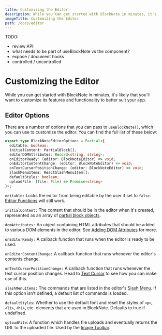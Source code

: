 ```yaml
---
title: Customizing the Editor
description: While you can get started with BlockNote in minutes, it's likely that you'll want to customize its features and functionality to better suit your app.
imageTitle: Customizing the Editor
path: /docs/editor
---
```


TODO:
- review API
- what needs to be part of useBlockNote vs the component? 
- expose / document hooks
- controlled / uncontrolled

# Customizing the Editor

While you can get started with BlockNote in minutes, it's likely that you'll
want to customize its features and functionality to better suit your app.

## Editor Options

There are a number of options that you can pass to `useBlockNote()`, which you
can use to customize the editor. You can find the full list of these below:

```typescript
export type BlockNoteEditorOptions = Partial<{
  editable: boolean;
  initialContent: PartialBlock[];
  editorDOMAttributes: Record<string, string>;
  onEditorReady: (editor: BlockNoteEditor) => void;
  onEditorContentChange: (editor: BlockNoteEditor) => void;
  onTextCursorPositionChange: (editor: BlockNoteEditor) => void;
  slashMenuItems: ReactSlashMenuItem[];
  defaultStyles: boolean;
  uploadFile: (file: File) => Promise<string>
}>;
```

`editable:` Locks the editor from being editable by the user if set to `false`. [Editor Functions](/docs/blocks#editor-functions) will still work.

`initialContent:` The content that should be in the editor when it's created, represented as an array of [partial block objects](/docs/manipulating-blocks#partial-blocks).

`domAttributes:` An object containing HTML attributes that should be added to various DOM elements in the editor. See [Adding DOM Attributes](/docs/theming#adding-dom-attributes) for more.

`onEditorReady:` A callback function that runs when the editor is ready to be used.

`onEditorContentChange:` A callback function that runs whenever the editor's contents change.

`onTextCursorPositionChange:` A callback function that runs whenever the text cursor position changes. Head to [Text Cursor](/docs/cursor-selections#text-cursor) to see how you can make use of this.

`slashMenuItems:` The commands that are listed in the editor's [Slash Menu](/docs/slash-menu). If this option isn't defined, a default list of commands is loaded.

`defaultStyles`: Whether to use the default font and reset the styles of `<p>`, `<li>`, `<h1>`, etc. elements that are used in BlockNote. Defaults to true if undefined.

`uploadFile`: A function which handles file uploads and eventually returns the URL to the uploaded file. Used by the [Image Toolbar](/docs/image-toolbar).
